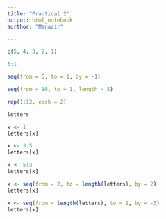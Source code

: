 ```yaml
---
title: "Practical 2"
output: html_notebook
aurthor: "Manazir"

---
```


```r
c(5, 4, 3, 2, 1)
```

```r
5:1
```

```r
seq(from = 5, to = 1, by = -1)
```

```r
seq(from = 10, to = 1, length = 5)
```

```r
rep(1:12, each = 2)
```

```r
letters
```

```r
x <- 1
letters[x]

x <- 3:5
letters[x]

x <- 5:3
letters[x]

x <- seq(from = 2, to = length(letters), by = 2)
letters[x]

x <- seq(from = length(letters), to = 1, by = -3)
letters[x]
```
